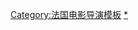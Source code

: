 {{Navbox
 | name = Luc Besson
 | title = [[吕克·贝松]]执导电影
 | state = {{{state|autocollapse}}}
|listclass = hlist

|group1= 1980年代
|list1= 
* 《[[最後決戰]]》（1983）
* 《{{le|地下鐵 (1985年電影)|Subway (film)|地下鐵}}》（1985）
* 《[[碧海藍天 (電影)|碧海藍天]]》（1988）

|group2= 1990年代
|list2= 
* 《[[霹靂煞|-{zh-tw:霹靂煞; zh-hk:墮落花; zh-cn:尼基塔;}-]]》（1990）
* 《{{le|亞特蘭提斯 (電影)|Atlantis (1991 film)|亞特蘭提斯}}》（1991）
* 《[[這個殺手不太冷|-{zh-cn:这个杀手不太冷; zh-tw:終極追殺令; zh-hk:這個殺手不太冷;}-]]》（1994）
* 《[[第五元素 (電影)|第五元素]]》（1997）
* 《[[聖女貞德 (1999年電影)|聖女貞德]]》（1999）

|group3= 2000年代
|list3= 
* 《{{le|天使A|Angel-A}}》（2005）
* 《[[亚瑟和他的迷你王国|亞瑟的奇幻王國：毫髮人的冒險]]》（2006）
* 《{{le|亞瑟的奇幻王國2：馬塔殺的復仇|Arthur and the Revenge of Maltazard}}》（2009）

|group4= 2010年代
|list4= 
* 《{{le|亞瑟的奇幻王國3：跨界對決|Arthur 3: The War of the Two Worlds}}》（2010）
* 《[[阿黛拉的非凡冒险|-{zh-cn:阿黛拉的非凡冒险; zh-tw:神鬼驚奇：古生物復活; zh-hk:幻險巴黎：美女、魔龍、木乃伊;}-]]》（2010）
* 《[[昂山素姬 (電影)|昂山素姬]]》（2011）
* 《[[别惹我|-{zh-hk:麻辣黑幫;zh-tw:黑幫追殺令;zh-cn:别惹我;}-]]》（2013）
* 《[[露西 (電影)|-{zh-hk:LUCY：超能煞姬;zh-tw:露西;zh-cn:超体}-]]》（2014）
* 《[[星際特工瓦雷諾：千星之城]]》（2017）
* 《[[安娜 (電影)|安娜]]》（2019）

}}<noinclude>
{{collapsible option}}
[[Category:法国电影导演模板]]
[[Category:吕克·贝松电影|*]]
</noinclude>